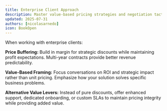 ```yaml
---
title: Enterprise Client Approach
description: Master value-based pricing strategies and negotiation tactics for enterprise Web3 deals
updated: 2025-07-31
authors: [nicolasarnedo]
icon: BookOpen
---
```


When working with enterprise clients:

**Price Buffering:** Build in margin for strategic discounts while maintaining profit expectations. Multi-year contracts provide better revenue predictability.

**Value-Based Framing:** Focus conversations on ROI and strategic impact rather than unit pricing. Emphasize how your solution solves specific business problems.

**Alternative Value Levers:** Instead of pure discounts, offer enhanced support, dedicated onboarding, or custom SLAs to maintain pricing integrity while providing added value.
